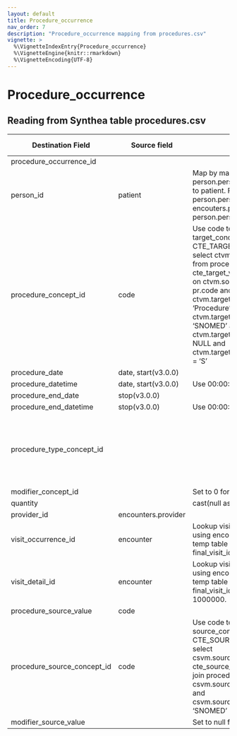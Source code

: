 ```yaml
---
layout: default
title: Procedure_occurrence
nav_order: 7
description: "Procedure_occurrence mapping from procedures.csv"
vignette: >
  %\VignetteIndexEntry{Procedure_occurrence}
  %\VignetteEngine{knitr::rmarkdown}
  %\VignetteEncoding{UTF-8}
---
```


# Procedure_occurrence

## Reading from Synthea table procedures.csv

| Destination Field | Source field | Logic | Comment field |
| --- | --- | --- | --- |
| procedure_occurrence_id |  |  |  |
| person_id | patient | Map by mapping person.person_source_value to patient.  Find person.person_id by mapping encouters.patient to person.person_source_value. |  |
| procedure_concept_id | code | Use code to lookup target_concept_id in CTE_TARGET_VOCAB_MAP:    select ctvm.target_concept_id    from procedures pr     join cte_target_vocab_map ctvm       on ctvm.source_code              = pr.code     and ctvm.target_domain_id       = 'Procedure'     and ctvm.target_vocabulary_id = 'SNOMED'     and ctvm.target_invalid_reason is NULL     and ctvm.target_standard_concept = 'S' |  |
| procedure_date | date, start(v3.0.0) |  |  |
| procedure_datetime | date, start(v3.0.0) | Use 00:00:00 as the time. |  |
| procedure_end_date | stop(v3.0.0) |  |  |
| procedure_end_datetime | stop(v3.0.0) | Use 00:00:00 as the time. |  |
| procedure_type_concept_id |  |  | Use concept_id 38000267 (Outpatient detail - 1st position) for all records. |
| modifier_concept_id |  | Set to 0 for all records |  |
| quantity |  |cast(null as integer)    |  |
| provider_id | encounters.provider |  |  |
| visit_occurrence_id | encounter | Lookup visit_occurrence_id using encounter, joining to temp table defined in final_visit_ids.sql. |  |
| visit_detail_id |encounter | Lookup visit_occurrence_id using encounter, joining to temp table defined in final_visit_ids.sql and all 1000000. |  |
| procedure_source_value | code |  |  |
| procedure_source_concept_id | code | Use code to lookup source_concept_id in CTE_SOURCE_VOCAB_MAP:     select csvm.source_concept_id     from cte_source_vocab_map csvm      join procedures pr        on csvm.source_code                 = pr.code      and csvm.source_vocabulary_id  = 'SNOMED' |  |
| modifier_source_value |  | Set to null for all records  |  |


